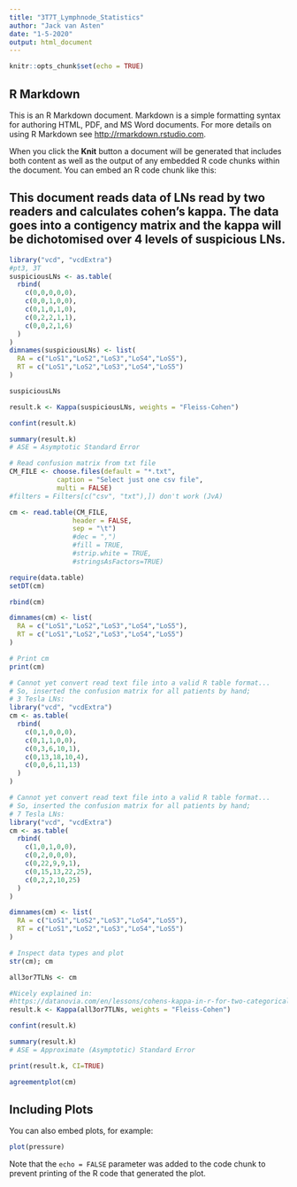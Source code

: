 ```yaml
---
title: "3T7T_Lymphnode_Statistics"
author: "Jack van Asten"
date: "1-5-2020"
output: html_document
---
```


```r
knitr::opts_chunk$set(echo = TRUE)
```
## R Markdown

This is an R Markdown document. Markdown is a simple formatting syntax for authoring HTML, PDF, and MS Word documents. For more details on using R Markdown see <http://rmarkdown.rstudio.com>.

When you click the **Knit** button a document will be generated that includes both content as well as the output of any embedded R code chunks within the document. You can embed an R code chunk like this:

## This document reads data of LNs read by two readers and calculates cohen's kappa. The data goes into a contigency matrix and the kappa will be dichotomised over 4 levels of suspicious LNs.

```r
library("vcd", "vcdExtra")
#pt3, 3T
suspiciousLNs <- as.table(
  rbind(
    c(0,0,0,0,0),
    c(0,0,1,0,0),
    c(0,1,0,1,0),
    c(0,2,2,1,1),
    c(0,0,2,1,6)
  )
)
dimnames(suspiciousLNs) <- list(
  RA = c("LoS1","LoS2","LoS3","LoS4","LoS5"),
  RT = c("LoS1","LoS2","LoS3","LoS4","LoS5")
)

suspiciousLNs

result.k <- Kappa(suspiciousLNs, weights = "Fleiss-Cohen")

confint(result.k)

summary(result.k)
# ASE = Asymptotic Standard Error

```

```r
# Read confusion matrix from txt file
CM_FILE <- choose.files(default = "*.txt",
            caption = "Select just one csv file",
            multi = FALSE)
#filters = Filters[c("csv", "txt"),]) don't work (JvA)

cm <- read.table(CM_FILE, 
                header = FALSE,  
                sep = "\t")
                #dec = ",")
                #fill = TRUE, 
                #strip.white = TRUE, 
                #stringsAsFactors=TRUE)

require(data.table)
setDT(cm)

rbind(cm)

dimnames(cm) <- list(
  RA = c("LoS1","LoS2","LoS3","LoS4","LoS5"),
  RT = c("LoS1","LoS2","LoS3","LoS4","LoS5")
)

# Print cm
print(cm)

```

```r
# Cannot yet convert read text file into a valid R table format...
# So, inserted the confusion matrix for all patients by hand;
# 3 Tesla LNs:
library("vcd", "vcdExtra")
cm <- as.table(
  rbind(
    c(0,1,0,0,0),
    c(0,1,1,0,0),
    c(0,3,6,10,1),
    c(0,13,18,10,4),
    c(0,0,6,11,13)
  )
)

# Cannot yet convert read text file into a valid R table format...
# So, inserted the confusion matrix for all patients by hand;
# 7 Tesla LNs:
library("vcd", "vcdExtra")
cm <- as.table(
  rbind(
    c(1,0,1,0,0),
    c(0,2,0,0,0),
    c(0,22,9,9,1),
    c(0,15,13,22,25),
    c(0,2,2,10,25)
  )
)

dimnames(cm) <- list(
  RA = c("LoS1","LoS2","LoS3","LoS4","LoS5"),
  RT = c("LoS1","LoS2","LoS3","LoS4","LoS5")
)

# Inspect data types and plot
str(cm); cm

all3or7TLNs <- cm

#Nicely explained in:
#https://datanovia.com/en/lessons/cohens-kappa-in-r-for-two-categorical-variables/
result.k <- Kappa(all3or7TLNs, weights = "Fleiss-Cohen")

confint(result.k)

summary(result.k)
# ASE = Approximate (Asymptotic) Standard Error

print(result.k, CI=TRUE)

agreementplot(cm)

```

## Including Plots

You can also embed plots, for example:

```r
plot(pressure)
```

Note that the `echo = FALSE` parameter was added to the code chunk to prevent printing of the R code that generated the plot.
